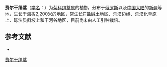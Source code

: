 {{Speciesbox
| name = 费尔干绢蒿
| status = 
| status_system = 
| image =
| genus = Seriphidium
| species = ferganense
| authority = (Krasch. ex Poljak.) Poljak.
}}

'''费尔干绢蒿'''（[[学名|学名]]：{{lang|la|''Seriphidium ferganense''}}）为[[菊科|菊科]][[绢蒿属|绢蒿属]]的植物。分布于[[俄罗斯|俄罗斯]]以及[[中国大陆|中国大陆]]的[[新疆|新疆]]等地，生长于海拔2,200米的地区，常生长在盐碱土地区、荒漠边缘、荒漠化草原上、砾沙质斜坡上和干河谷地区，目前尚未由人工引种栽培。

== 参考文献 ==
<div class="references-small">
* {{cite web| url =http://www.bioinfo.cn/db05/KmzwSpecies.php?action=view&id=4979| title =费尔干绢蒿| work =《中国高等植物数据库全库》| publisher =中国科学院微生物研究所| author =昆明植物研究所| accessdate =2009-02-25| deadurl =yes| archiveurl =https://web.archive.org/web/20160305054916/http://www.bioinfo.cn/db05/KmzwSpecies.php?action=view&id=4979| archivedate =2016-03-05}}
</div>
{{Taxonbar|from=Q15231565}}

[[Category:绢蒿属|费尔干绢蒿]]


{{植物小作品}}